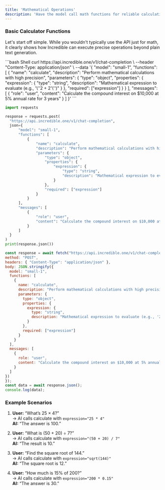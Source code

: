 ```yaml
---
title: 'Mathematical Operations'
description: 'Have the model call math functions for reliable calculations'
---
```


### Basic Calculator Functions

Let's start off simple. While you wouldn't typically use the API just for math, it clearly shows how Incredible can execute precise operations beyond plain text generation.

<CodeGroup>
  ```bash Shell
curl https://api.incredible.one/v1/chat-completion \
  --header "Content-Type: application/json" \
  --data '{
    "model": "small-1",
    "functions": [
      {
        "name": "calculate",
        "description": "Perform mathematical calculations with high precision",
        "parameters": {
          "type": "object",
          "properties": {
            "expression": {
              "type": "string",
              "description": "Mathematical expression to evaluate (e.g., '\''2 + 2'\'')"
            }
          },
          "required": ["expression"]
        }
      }
    ],
    "messages": [
      {
        "role": "user",
        "content": "Calculate the compound interest on $10,000 at 5% annual rate for 3 years"
      }
    ]
  }'
  ```

  ```python Python
import requests

response = requests.post(
    "https://api.incredible.one/v1/chat-completion",
    json={
        "model": "small-1",
        "functions": [
            {
                "name": "calculate",
                "description": "Perform mathematical calculations with high precision",
                "parameters": {
                    "type": "object",
                    "properties": {
                        "expression": {
                            "type": "string",
                            "description": "Mathematical expression to evaluate (e.g., '2 + 2')"
                        }
                    },
                    "required": ["expression"]
                }
            }
        ],
        "messages": [
            {
                "role": "user",
                "content": "Calculate the compound interest on $10,000 at 5% annual rate for 3 years"
            }
        ]
    }
)
print(response.json())
  ```

  ```javascript JavaScript
const response = await fetch("https://api.incredible.one/v1/chat-completion", {
  method: "POST",
  headers: { "Content-Type": "application/json" },
  body: JSON.stringify({
    model: "small-1",
    functions: [
      {
        name: "calculate",
        description: "Perform mathematical calculations with high precision",
        parameters: {
          type: "object",
          properties: {
            expression: {
              type: "string",
              description: "Mathematical expression to evaluate (e.g., '2 + 2')"
            }
          },
          required: ["expression"]
        }
      }
    ],
    messages: [
      {
        role: "user",
        content: "Calculate the compound interest on $10,000 at 5% annual rate for 3 years"
      }
    ]
  })
});
const data = await response.json();
console.log(data);
  ```
</CodeGroup>

### Example Scenarios

1. **User:** “What’s 25 × 4?”  
   → AI calls calculate with `expression="25 * 4"`  
   **AI:** “The answer is 100.”

2. **User:** “What is (50 + 20) ÷ 7?”  
   → AI calls calculate with `expression="(50 + 20) / 7"`  
   **AI:** “The result is 10.”

3. **User:** “Find the square root of 144.”  
   → AI calls calculate with `expression="sqrt(144)"`  
   **AI:** “The square root is 12.”

4. **User:** “How much is 15% of 200?”  
   → AI calls calculate with `expression="200 * 0.15"`  
   **AI:** “The answer is 30.”

